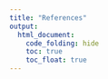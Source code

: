 ```yaml
---
title: "References"
output: 
  html_document:
    code_folding: hide
    toc: true
    toc_float: true
---
```

